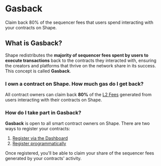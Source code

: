 
# Gasback

Claim back 80% of the sequencer fees that users spend interacting with your contracts on Shape.

## What is Gasback?

Shape redistributes the **majority of sequencer fees spent by users to execute transactions** back to the contracts they interacted with, ensuring the creators and platforms that thrive on the network share in its success. This concept is called **Gasback**.

### I own a contract on Shape. How much gas do I get back?

All contract owners can claim back **80%** of the [L2 Fees](/building-on-shape/transaction-fees) generated from users interacting with their contracts on Shape.

### How do I take part in Gasback?

**Gasback** is open to all smart contract owners on Shape. There are two ways to register your contracts:

1. [Register via the Dashboard](/tutorials/registering-your-contract-for-gasback/registering-via-the-dashboard)
2. [Register programmatically](/tutorials/registering-your-contract-for-gasback/registering-programmatically)

Once registered, you'll be able to claim your share of the sequencer fees generated by your contracts' activity.

<RegisterGasbackCallout />
